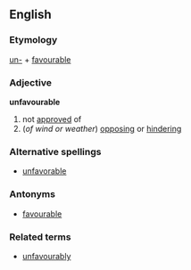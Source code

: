 ==English==
===Etymology===
[[un-]] + [[favourable]]
===Adjective===
'''unfavourable'''

# not [[approved]] of
#(''of wind or weather'') [[opposing]] or [[hindering]]
===Alternative spellings===
*[[unfavorable]]
===Antonyms===
*[[favourable]]

===Related terms===
*[[unfavourably]]
